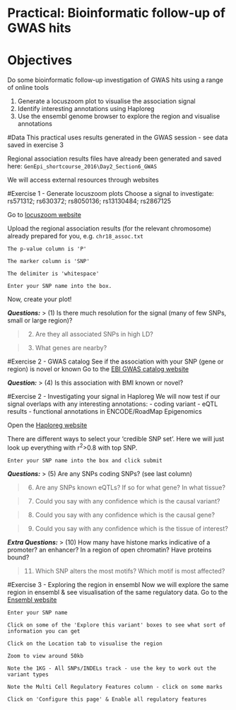 # Practical: Bioinformatic follow-up of GWAS hits
# Objectives
Do some bioinformatic follow-up investigation of GWAS hits using a range of online tools

1. Generate a locuszoom plot to visualise the association signal
2. Identify interesting annotations using Haploreg
3. Use the ensembl genome browser to explore the region and visualise annotations

#Data
This practical uses results generated in the GWAS session - see data saved in exercise 3

Regional association results files have already been generated and saved here: `GenEpi_shortcourse_2016\Day2_Section6_GWAS`

We will access external resources through websites


#Exercise 1 - Generate locuszoom plots
Choose a signal to investigate: rs571312; rs630372; rs8050136; rs13130484; rs2867125

Go to [locuszoom website](http://locuszoom.sph.umich.edu/locuszoom/genform.php?type=yourdata)

Upload the regional association results (for the relevant chromosome) already prepared for you, e.g. `chr18_assoc.txt`

`The p-value column is 'P'`

`The marker column is 'SNP'`

`The delimiter is 'whitespace'`

`Enter your SNP name into the box.`


Now, create your plot!

**_Questions:_**
> (1) Is there much resolution for the signal (many of few SNPs, small or large region)?

> (2) Are they all associated SNPs in high LD?

> (3) What genes are nearby?


#Exercise 2 - GWAS catalog
See if the association with your SNP (gene or region) is novel or known
Go to the [EBI GWAS catalog website](https://www.ebi.ac.uk/gwas/)

**_Question:_**
> (4) Is this association with BMI known or novel?


#Exercise 2 - Investigating your signal in Haploreg
We will now test if our signal overlaps with any interesting annotations:
- coding variant
- eQTL results
- functional annotations in ENCODE/RoadMap Epigenomics

Open the [Haploreg website](http://www.broadinstitute.org/mammals/haploreg/haploreg.php)

There are different ways to select your 'credible SNP set'. Here we will just look up everything with r<sup>2</sup>>0.8 with top SNP.

`Enter your SNP name into the box and click submit`

**_Questions:_**
> (5) Are any SNPs coding SNPs? (see last column)

> (6) Are any SNPs known eQTLs? If so for what gene? In what tissue?

> (7) Could you say with any confidence which is the causal variant?

> (8) Could you say with any confidence which is the causal gene?

> (9) Could you say with any confidence which is the tissue of interest?


**_Extra Questions:_**
> (10) How many have histone marks indicative of a promoter? an enhancer? In a region of open chromatin? Have proteins bound?

> (11) Which SNP alters the most motifs? Which motif is most affected?



#Exercise 3 - Exploring the region in ensembl
Now we will explore the same region in ensembl & see visualisation of the same regulatory data.
Go to the [Ensembl website](http://grch37.ensembl.org/Homo_sapiens/Info/Index)

`Enter your SNP name`

`Click on some of the 'Explore this variant' boxes to see what sort of information you can get`

`Click on the Location tab to visualise the region`

`Zoom to view around 50kb`

`Note the 1KG - All SNPs/INDELs track - use the key to work out the variant types`

`Note the Multi Cell Regulatory Features column - click on some marks`

`Click on 'Configure this page' & Enable all regulatory features`




